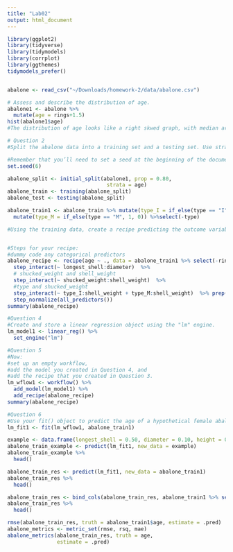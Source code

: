 ```yaml
---
title: "Lab02"
output: html_document
---
```

```r
library(ggplot2)
library(tidyverse)
library(tidymodels)
library(corrplot)
library(ggthemes)
tidymodels_prefer()
```


```r
```


```r
abalone <- read_csv("~/Downloads/homework-2/data/abalone.csv")
```

```r
# Assess and describe the distribution of age.
abalone1 <- abalone %>%
  mutate(age = rings+1.5)
hist(abalone1$age)
#The distribution of age looks like a right skwed graph, with median around 12.
```

```r
# Question 2
#Split the abalone data into a training set and a testing set. Use stratified sampling. You should decide on appropriate percentages for splitting the data.

#Remember that you’ll need to set a seed at the beginning of the document to reproduce your results.
set.seed(6)

abalone_split <- initial_split(abalone1, prop = 0.80,
                                strata = age)
abalone_train <- training(abalone_split)
abalone_test <- testing(abalone_split)
```
```r
abalone_train1 <- abalone_train %>% mutate(type_I = if_else(type == "I", 1, 0)) %>%
  mutate(type_M = if_else(type == "M", 1, 0)) %>%select(-type)
```


```r
#Using the training data, create a recipe predicting the outcome variable, age, with all other predictor variables. Note that you should not include rings to predict age. Explain why you shouldn’t use rings to predict age.


#Steps for your recipe:
#dummy code any categorical predictors
abalone_recipe <- recipe(age ~ ., data = abalone_train1 %>% select(-rings)) %>% step_dummy(all_nominal_predictors()) %>%
  step_interact(~ longest_shell:diameter)  %>% 
  # shucked_weight and shell_weight
  step_interact(~ shucked_weight:shell_weight)  %>% 
  #type and shucked_weight
  step_interact(~ type_I:shell_weight + type_M:shell_weight)  %>% prep()%>%
  step_normalize(all_predictors())
summary(abalone_recipe)
```





```r
#Question 4
#Create and store a linear regression object using the "lm" engine.
lm_model1 <- linear_reg() %>% 
  set_engine("lm")
```
```r
#Question 5
#Now:
#set up an empty workflow,
#add the model you created in Question 4, and
#add the recipe that you created in Question 3.
lm_wflow1 <- workflow() %>% 
  add_model(lm_model1) %>% 
  add_recipe(abalone_recipe)
summary(abalone_recipe)
```
```r
#Question 6
#Use your fit() object to predict the age of a hypothetical female abalone with longest_shell = 0.50, diameter = 0.10, height = 0.30, whole_weight = 4, shucked_weight = 1, viscera_weight = 2, shell_weight = 1.
lm_fit1 <- fit(lm_wflow1, abalone_train1)
```

```r
example <- data.frame(longest_shell = 0.50, diameter = 0.10, height = 0.30, whole_weight = 4, shucked_weight = 1, viscera_weight = 2, shell_weight = 1, type_I = 0, type_M = 0)
abalone_train_example <- predict(lm_fit1, new_data = example)
abalone_train_example %>% 
  head()
```
```r
abalone_train_res <- predict(lm_fit1, new_data = abalone_train1)
abalone_train_res %>% 
  head()
```

```r
abalone_train_res <- bind_cols(abalone_train_res, abalone_train1 %>% select(age))
abalone_train_res %>% 
  head()
```

```r
rmse(abalone_train_res, truth = abalone_train1$age, estimate = .pred)
abalone_metrics <- metric_set(rmse, rsq, mae)
abalone_metrics(abalone_train_res, truth = age, 
                estimate = .pred)
```

